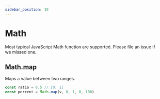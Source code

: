 ```yaml
---
sidebar_position: 10
---
```


# Math

Most typical JavaScript Math function are supported. Please file an issue if we missed one.

## Math.map

Maps a value between two ranges.

```ts
const ratio = 0.5 // [0, 1]
const percent = Math.map(v, 0, 1, 0, 100)
```
